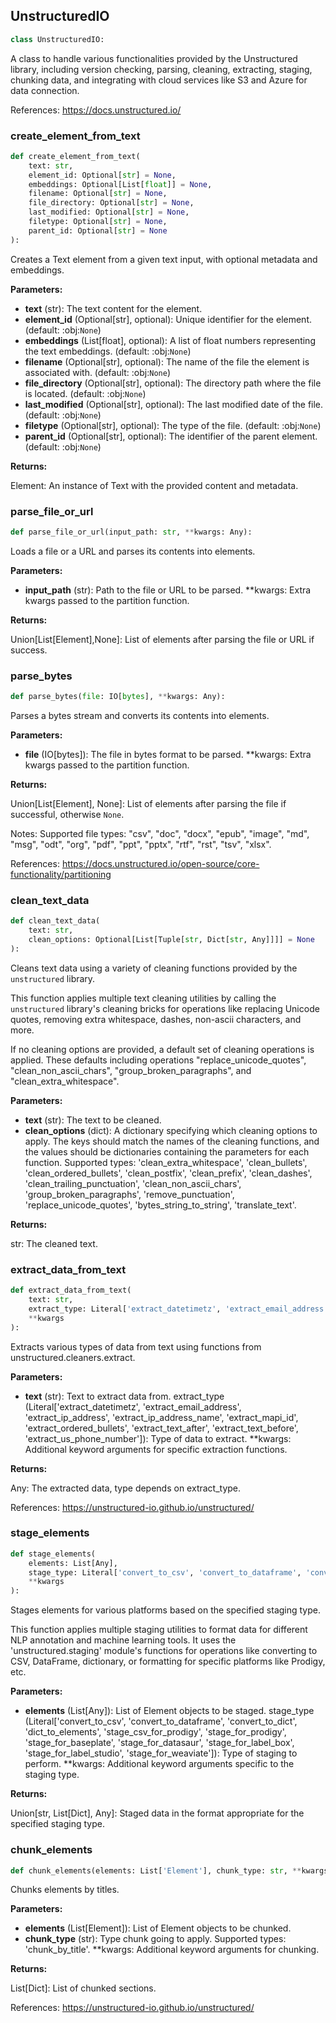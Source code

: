 <a id="camel.loaders.unstructured_io"></a>

<a id="camel.loaders.unstructured_io.UnstructuredIO"></a>

## UnstructuredIO

```python
class UnstructuredIO:
```

A class to handle various functionalities provided by the
Unstructured library, including version checking, parsing, cleaning,
extracting, staging, chunking data, and integrating with cloud
services like S3 and Azure for data connection.

References:
https://docs.unstructured.io/

<a id="camel.loaders.unstructured_io.UnstructuredIO.create_element_from_text"></a>

### create_element_from_text

```python
def create_element_from_text(
    text: str,
    element_id: Optional[str] = None,
    embeddings: Optional[List[float]] = None,
    filename: Optional[str] = None,
    file_directory: Optional[str] = None,
    last_modified: Optional[str] = None,
    filetype: Optional[str] = None,
    parent_id: Optional[str] = None
):
```

Creates a Text element from a given text input, with optional
metadata and embeddings.

**Parameters:**

- **text** (str): The text content for the element.
- **element_id** (Optional[str], optional): Unique identifier for the element. (default: :obj:`None`)
- **embeddings** (List[float], optional): A list of float numbers representing the text embeddings. (default: :obj:`None`)
- **filename** (Optional[str], optional): The name of the file the element is associated with. (default: :obj:`None`)
- **file_directory** (Optional[str], optional): The directory path where the file is located. (default: :obj:`None`)
- **last_modified** (Optional[str], optional): The last modified date of the file. (default: :obj:`None`)
- **filetype** (Optional[str], optional): The type of the file. (default: :obj:`None`)
- **parent_id** (Optional[str], optional): The identifier of the parent element. (default: :obj:`None`)

**Returns:**

  Element: An instance of Text with the provided content and
metadata.

<a id="camel.loaders.unstructured_io.UnstructuredIO.parse_file_or_url"></a>

### parse_file_or_url

```python
def parse_file_or_url(input_path: str, **kwargs: Any):
```

Loads a file or a URL and parses its contents into elements.

**Parameters:**

- **input_path** (str): Path to the file or URL to be parsed. **kwargs: Extra kwargs passed to the partition function.

**Returns:**

  Union[List[Element],None]: List of elements after parsing the file
or URL if success.

<a id="camel.loaders.unstructured_io.UnstructuredIO.parse_bytes"></a>

### parse_bytes

```python
def parse_bytes(file: IO[bytes], **kwargs: Any):
```

Parses a bytes stream and converts its contents into elements.

**Parameters:**

- **file** (IO[bytes]): The file in bytes format to be parsed. **kwargs: Extra kwargs passed to the partition function.

**Returns:**

  Union[List[Element], None]: List of elements after parsing the file
if successful, otherwise `None`.

Notes:
Supported file types:
"csv", "doc", "docx", "epub", "image", "md", "msg", "odt",
"org", "pdf", "ppt", "pptx", "rtf", "rst", "tsv", "xlsx".

References:
https://docs.unstructured.io/open-source/core-functionality/partitioning

<a id="camel.loaders.unstructured_io.UnstructuredIO.clean_text_data"></a>

### clean_text_data

```python
def clean_text_data(
    text: str,
    clean_options: Optional[List[Tuple[str, Dict[str, Any]]]] = None
):
```

Cleans text data using a variety of cleaning functions provided by
the `unstructured` library.

This function applies multiple text cleaning utilities by calling the
`unstructured` library's cleaning bricks for operations like
replacing Unicode quotes, removing extra whitespace, dashes, non-ascii
characters, and more.

If no cleaning options are provided, a default set of cleaning
operations is applied. These defaults including operations
"replace_unicode_quotes", "clean_non_ascii_chars",
"group_broken_paragraphs", and "clean_extra_whitespace".

**Parameters:**

- **text** (str): The text to be cleaned.
- **clean_options** (dict): A dictionary specifying which cleaning options to apply. The keys should match the names of the cleaning functions, and the values should be dictionaries containing the parameters for each function. Supported types: 'clean_extra_whitespace', 'clean_bullets', 'clean_ordered_bullets', 'clean_postfix', 'clean_prefix', 'clean_dashes', 'clean_trailing_punctuation', 'clean_non_ascii_chars', 'group_broken_paragraphs', 'remove_punctuation', 'replace_unicode_quotes', 'bytes_string_to_string', 'translate_text'.

**Returns:**

  str: The cleaned text.

<a id="camel.loaders.unstructured_io.UnstructuredIO.extract_data_from_text"></a>

### extract_data_from_text

```python
def extract_data_from_text(
    text: str,
    extract_type: Literal['extract_datetimetz', 'extract_email_address', 'extract_ip_address', 'extract_ip_address_name', 'extract_mapi_id', 'extract_ordered_bullets', 'extract_text_after', 'extract_text_before', 'extract_us_phone_number'],
    **kwargs
):
```

Extracts various types of data from text using functions from
unstructured.cleaners.extract.

**Parameters:**

- **text** (str): Text to extract data from. extract_type (Literal['extract_datetimetz', 'extract_email_address', 'extract_ip_address', 'extract_ip_address_name', 'extract_mapi_id', 'extract_ordered_bullets', 'extract_text_after', 'extract_text_before', 'extract_us_phone_number']): Type of data to extract. **kwargs: Additional keyword arguments for specific extraction functions.

**Returns:**

  Any: The extracted data, type depends on extract_type.

References:
https://unstructured-io.github.io/unstructured/

<a id="camel.loaders.unstructured_io.UnstructuredIO.stage_elements"></a>

### stage_elements

```python
def stage_elements(
    elements: List[Any],
    stage_type: Literal['convert_to_csv', 'convert_to_dataframe', 'convert_to_dict', 'dict_to_elements', 'stage_csv_for_prodigy', 'stage_for_prodigy', 'stage_for_baseplate', 'stage_for_datasaur', 'stage_for_label_box', 'stage_for_label_studio', 'stage_for_weaviate'],
    **kwargs
):
```

Stages elements for various platforms based on the
specified staging type.

This function applies multiple staging utilities to format data
for different NLP annotation and machine learning tools. It uses
the 'unstructured.staging' module's functions for operations like
converting to CSV, DataFrame, dictionary, or formatting for
specific platforms like Prodigy, etc.

**Parameters:**

- **elements** (List[Any]): List of Element objects to be staged. stage_type (Literal['convert_to_csv', 'convert_to_dataframe', 'convert_to_dict', 'dict_to_elements', 'stage_csv_for_prodigy', 'stage_for_prodigy', 'stage_for_baseplate', 'stage_for_datasaur', 'stage_for_label_box', 'stage_for_label_studio', 'stage_for_weaviate']): Type of staging to perform. **kwargs: Additional keyword arguments specific to the staging type.

**Returns:**

  Union[str, List[Dict], Any]: Staged data in the
format appropriate for the specified staging type.

<a id="camel.loaders.unstructured_io.UnstructuredIO.chunk_elements"></a>

### chunk_elements

```python
def chunk_elements(elements: List['Element'], chunk_type: str, **kwargs):
```

Chunks elements by titles.

**Parameters:**

- **elements** (List[Element]): List of Element objects to be chunked.
- **chunk_type** (str): Type chunk going to apply. Supported types: 'chunk_by_title'. **kwargs: Additional keyword arguments for chunking.

**Returns:**

  List[Dict]: List of chunked sections.

References:
https://unstructured-io.github.io/unstructured/
